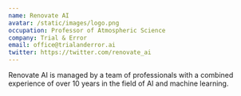 ```yaml
---
name: Renovate AI
avatar: /static/images/logo.png
occupation: Professor of Atmospheric Science
company: Trial & Error
email: office@trialanderror.ai
twitter: https://twitter.com/renovate_ai
---
```


Renovate AI is managed by a team of professionals with a combined experience of over 10 years in the field of AI and machine learning.